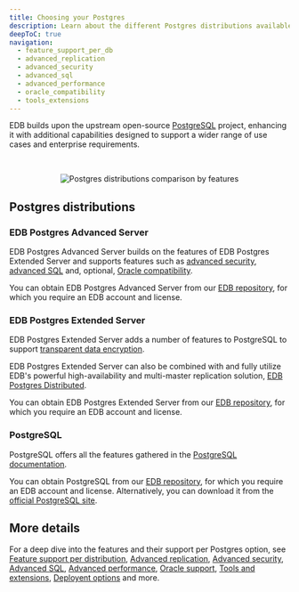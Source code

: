 ```yaml
---
title: Choosing your Postgres
description: Learn about the different Postgres distributions available to you.
deepToC: true
navigation: 
  - feature_support_per_db
  - advanced_replication
  - advanced_security
  - advanced_sql
  - advanced_performance
  - oracle_compatibility
  - tools_extensions
---
```


EDB builds upon the upstream open-source [PostgreSQL](https://www.postgresql.org/) project, enhancing it with additional capabilities designed to support a wider range of use cases and enterprise requirements.

<br/>

<center>

![Postgres distributions comparison by features](/edb-postgres-ai/databases/images/pg_distros_550w.svg)

</center>

## Postgres distributions

### EDB Postgres Advanced Server 

EDB Postgres Advanced Server builds on the features of EDB Postgres Extended Server and supports features such as [advanced security](/epas/latest/epas_security_guide), [advanced SQL](/epas/latest/application_programming/15_enhanced_sql_and_other_misc_features/) and, optional, [Oracle compatibility](/epas/latest/working_with_oracle_data).

You can obtain EDB Postgres Advanced Server from our [EDB repository](https://www.enterprisedb.com/software-downloads-postgres), for which you require an EDB account and license.

### EDB Postgres Extended Server 

EDB Postgres Extended Server adds a number of features to PostgreSQL to support [transparent data encryption](/tde/latest).

EDB Postgres Extended Server can also be combined with and fully utilize EDB's powerful high-availability and multi-master replication solution, [EDB Postgres Distributed](/pgd/latest).

You can obtain EDB Postgres Extended Server from our [EDB repository](https://www.enterprisedb.com/software-downloads-postgres), for which you require an EDB account and license.

### PostgreSQL

PostgreSQL offers all the features gathered in the [PostgreSQL documentation](https://www.postgresql.org/docs/current/).

You can obtain PostgreSQL from our [EDB repository](https://www.enterprisedb.com/software-downloads-postgres), for which you require an EDB account and license. Alternatively, you can download it from the [official PostgreSQL site](https://www.postgresql.org/download/).

## More details

For a deep dive into the features and their support per Postgres option, see [Feature support per distribution](feature_support_per_db), [Advanced replication](advanced_replication), [Advanced security](advanced_security), [Advanced SQL](advanced_sql), [Advanced performance](advanced_performance), [Oracle support](oracle_compatibility), [Tools and extensions](tools_extensions), [Deployent options](deployment_options) and more.